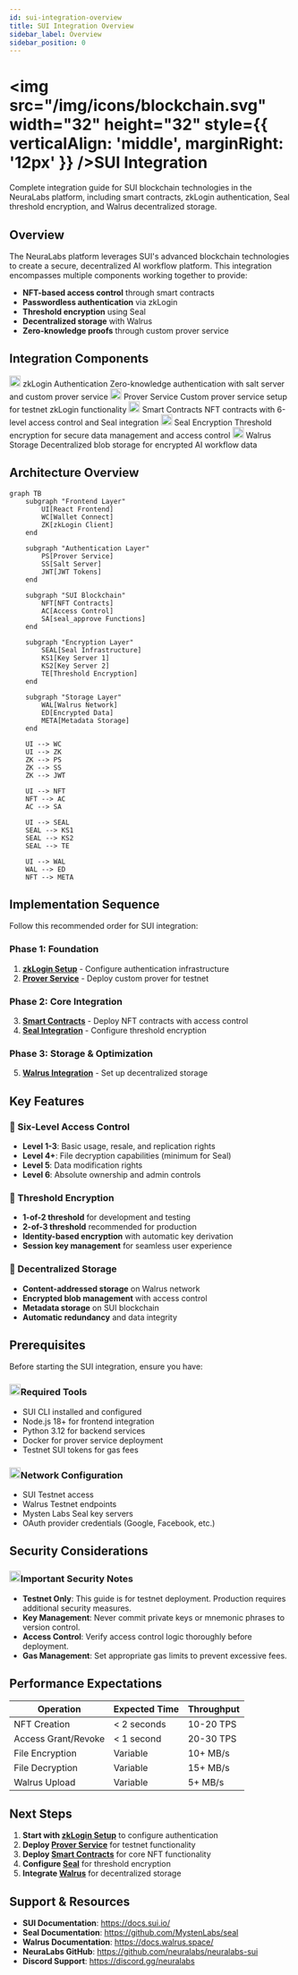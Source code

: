 ```yaml
---
id: sui-integration-overview
title: SUI Integration Overview
sidebar_label: Overview
sidebar_position: 0
---
```



# <img src="/img/icons/blockchain.svg" width="32" height="32" style={{ verticalAlign: 'middle', marginRight: '12px' }} />SUI Integration

Complete integration guide for SUI blockchain technologies in the NeuraLabs platform, including smart contracts, zkLogin authentication, Seal threshold encryption, and Walrus decentralized storage.

## Overview

The NeuraLabs platform leverages SUI's advanced blockchain technologies to create a secure, decentralized AI workflow platform. This integration encompasses multiple components working together to provide:

- **NFT-based access control** through smart contracts
- **Passwordless authentication** via zkLogin
- **Threshold encryption** using Seal
- **Decentralized storage** with Walrus
- **Zero-knowledge proofs** through custom prover service

## Integration Components

<div className="grid grid-cols-1 md:grid-cols-2 gap-4 mt-6">
  <Card>
    <CardHeader>
      <CardTitle>
        <img src="/img/icons/prover.svg" width="20" height="20" style={{ verticalAlign: 'middle', marginRight: '8px' }} /> zkLogin Authentication
      </CardTitle>
      <CardDescription>
        Zero-knowledge authentication with salt server and custom prover service
      </CardDescription>
    </CardHeader>
  </Card>

  <Card>
    <CardHeader>
      <CardTitle>
        <img src="/img/icons/terminal.svg" width="20" height="20" style={{ verticalAlign: 'middle', marginRight: '8px' }} /> Prover Service
      </CardTitle>
      <CardDescription>
        Custom prover service setup for testnet zkLogin functionality
      </CardDescription>
    </CardHeader>
  </Card>

  <Card>
    <CardHeader>
      <CardTitle>
        <img src="/img/icons/blockchain.svg" width="20" height="20" style={{ verticalAlign: 'middle', marginRight: '8px' }} /> Smart Contracts
      </CardTitle>
      <CardDescription>
        NFT contracts with 6-level access control and Seal integration
      </CardDescription>
    </CardHeader>
  </Card>

  <Card>
    <CardHeader>
      <CardTitle>
        <img src="/img/icons/security.svg" width="20" height="20" style={{ verticalAlign: 'middle', marginRight: '8px' }} /> Seal Encryption
      </CardTitle>
      <CardDescription>
        Threshold encryption for secure data management and access control
      </CardDescription>
    </CardHeader>
  </Card>

  <Card>
    <CardHeader>
      <CardTitle>
        <img src="/img/icons/database.svg" width="20" height="20" style={{ verticalAlign: 'middle', marginRight: '8px' }} /> Walrus Storage
      </CardTitle>
      <CardDescription>
        Decentralized blob storage for encrypted AI workflow data
      </CardDescription>
    </CardHeader>
  </Card>
</div>

## Architecture Overview

```mermaid
graph TB
    subgraph "Frontend Layer"
        UI[React Frontend]
        WC[Wallet Connect]
        ZK[zkLogin Client]
    end
    
    subgraph "Authentication Layer"
        PS[Prover Service]
        SS[Salt Server]
        JWT[JWT Tokens]
    end
    
    subgraph "SUI Blockchain"
        NFT[NFT Contracts]
        AC[Access Control]
        SA[seal_approve Functions]
    end
    
    subgraph "Encryption Layer"
        SEAL[Seal Infrastructure]
        KS1[Key Server 1]
        KS2[Key Server 2]
        TE[Threshold Encryption]
    end
    
    subgraph "Storage Layer"
        WAL[Walrus Network]
        ED[Encrypted Data]
        META[Metadata Storage]
    end
    
    UI --> WC
    UI --> ZK
    ZK --> PS
    ZK --> SS
    ZK --> JWT
    
    UI --> NFT
    NFT --> AC
    AC --> SA
    
    UI --> SEAL
    SEAL --> KS1
    SEAL --> KS2
    SEAL --> TE
    
    UI --> WAL
    WAL --> ED
    NFT --> META
```

## Implementation Sequence

Follow this recommended order for SUI integration:

### Phase 1: Foundation
1. **[zkLogin Setup](./authentication/zklogin)** - Configure authentication infrastructure
2. **[Prover Service](./authentication/prover-service)** - Deploy custom prover for testnet

### Phase 2: Core Integration
3. **[Smart Contracts](./smart-contracts/smart-contracts)** - Deploy NFT contracts with access control
4. **[Seal Integration](./encryption/seal)** - Configure threshold encryption

### Phase 3: Storage & Optimization
5. **[Walrus Integration](./storage/walrus)** - Set up decentralized storage

## Key Features

### 🔐 Six-Level Access Control
- **Level 1-3**: Basic usage, resale, and replication rights
- **Level 4+**: File decryption capabilities (minimum for Seal)
- **Level 5**: Data modification rights
- **Level 6**: Absolute ownership and admin controls

### 🔑 Threshold Encryption
- **1-of-2 threshold** for development and testing
- **2-of-3 threshold** recommended for production
- **Identity-based encryption** with automatic key derivation
- **Session key management** for seamless user experience

### 📡 Decentralized Storage
- **Content-addressed storage** on Walrus network
- **Encrypted blob management** with access control
- **Metadata storage** on SUI blockchain
- **Automatic redundancy** and data integrity

## Prerequisites

Before starting the SUI integration, ensure you have:

<div className="card padding--md mt-4">
  <h3><img src="/img/icons/settings.svg" width="20" height="20" style={{ verticalAlign: 'middle', marginRight: '8px' }} />Required Tools</h3>
  <ul>
    <li>SUI CLI installed and configured</li>
    <li>Node.js 18+ for frontend integration</li>
    <li>Python 3.12 for backend services</li>
    <li>Docker for prover service deployment</li>
    <li>Testnet SUI tokens for gas fees</li>
  </ul>
</div>

<div className="card padding--md mt-4">
  <h3><img src="/img/icons/network.svg" width="20" height="20" style={{ verticalAlign: 'middle', marginRight: '8px' }} />Network Configuration</h3>
  <ul>
    <li>SUI Testnet access</li>
    <li>Walrus Testnet endpoints</li>
    <li>Mysten Labs Seal key servers</li>
    <li>OAuth provider credentials (Google, Facebook, etc.)</li>
  </ul>
</div>

## Security Considerations

<div className="card padding--md mt-4" style={{ borderLeft: '4px solid #ff6b6b' }}>
  <h3><img src="/img/icons/warning.svg" width="20" height="20" style={{ verticalAlign: 'middle', marginRight: '8px' }} />Important Security Notes</h3>
  <ul>
    <li><strong>Testnet Only</strong>: This guide is for testnet deployment. Production requires additional security measures.</li>
    <li><strong>Key Management</strong>: Never commit private keys or mnemonic phrases to version control.</li>
    <li><strong>Access Control</strong>: Verify access control logic thoroughly before deployment.</li>
    <li><strong>Gas Management</strong>: Set appropriate gas limits to prevent excessive fees.</li>
  </ul>
</div>

## Performance Expectations

| Operation | Expected Time | Throughput |
|-----------|---------------|------------|
| NFT Creation | < 2 seconds | 10-20 TPS |
| Access Grant/Revoke | < 1 second | 20-30 TPS |
| File Encryption | Variable | 10+ MB/s |
| File Decryption | Variable | 15+ MB/s |
| Walrus Upload | Variable | 5+ MB/s |

## Next Steps

1. **Start with [zkLogin Setup](./authentication/zklogin)** to configure authentication
2. **Deploy [Prover Service](./authentication/prover-service)** for testnet functionality
3. **Deploy [Smart Contracts](./smart-contracts/smart-contracts)** for core NFT functionality
4. **Configure [Seal](./encryption/seal)** for threshold encryption
5. **Integrate [Walrus](./storage/walrus)** for decentralized storage

## Support & Resources

- **SUI Documentation**: https://docs.sui.io/
- **Seal Documentation**: https://github.com/MystenLabs/seal
- **Walrus Documentation**: https://docs.walrus.space/
- **NeuraLabs GitHub**: https://github.com/neuralabs/neuralabs-sui
- **Discord Support**: https://discord.gg/neuralabs